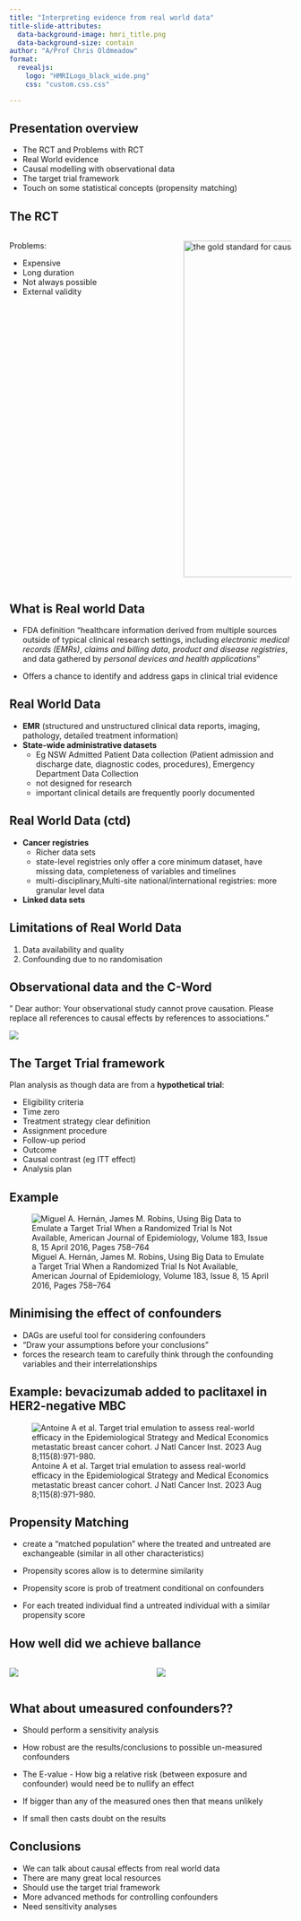 ```yaml
---
title: "Interpreting evidence from real world data"
title-slide-attributes:
  data-background-image: hmri_title.png
  data-background-size: contain
author: "A/Prof Chris Oldmeadow"
format:
  revealjs:
    logo: "HMRILogo_black_wide.png"
    css: "custom.css.css"

---
```


## Presentation overview

-   The RCT and Problems with RCT
-   Real World evidence
-   Causal modelling with observational data
-   The target trial framework
-   Touch on some statistical concepts (propensity matching)

## The RCT

::: columns
::: {.column width="60%"}
Problems:

-   Expensive
-   Long duration
-   Not always possible
-   External validity
:::

::: {.column width="40%"}
<img src="assets/randomisation.png" alt="the gold standard for causal effects" width="500" height="600"/>
:::
:::

## What is Real world Data

-   FDA definition “healthcare information derived from multiple sources outside of typical clinical research settings, including *electronic medical records (EMRs)*, *claims and billing data*, *product and disease registries*, and data gathered by *personal devices and health applications*”

-   Offers a chance to identify and address gaps in clinical trial evidence

## Real World Data

::: {.incremental}
- **EMR** (structured and unstructured clinical data reports, imaging, pathology, detailed treatment information)
-   **State-wide administrative datasets**
    -   Eg NSW Admitted Patient Data collection (Patient admission and discharge date, diagnostic codes, procedures), Emergency Department Data Collection
    -   not designed for research
    -   important clinical details are frequently poorly documented
::: 

## Real World Data (ctd)
::: {.incremental}
-   **Cancer registries**
    -   Richer data sets
    -   state-level registries only offer a core minimum dataset, have missing data, completeness of variables and timelines
    -   multi-disciplinary,Multi-site national/international registries: more granular level data
-   **Linked data sets**
:::

## Limitations of Real World Data {.special-slide}
<div class="center-text">
1.  Data availability and quality
2.  Confounding due to no randomisation
</div>
## Observational data and the C-Word {.special-slide}

" Dear author: Your observational study cannot prove causation. Please replace all references to causal effects by references to associations."

![](assets/c-word.png)

## The Target Trial framework

Plan analysis as though data are from a **hypothetical trial**:

-   Eligibility criteria
-   Time zero
-   Treatment strategy clear definition\
-   Assignment procedure\
-   Follow-up period
-   Outcome
-   Causal contrast (eg ITT effect)
-   Analysis plan

## Example {.special-slide} 


![Miguel A. Hernán, James M. Robins, Using Big Data to Emulate a Target Trial When a Randomized Trial Is Not Available, American Journal of Epidemiology, Volume 183, Issue 8, 15 April 2016, Pages 758–764](assets/target-trial.png)

## Minimising the effect of confounders

-   DAGs are useful tool for considering confounders
-   “Draw your assumptions before your conclusions”
-   forces the research team to carefully think through the confounding variables and their interrelationships

## Example: bevacizumab added to paclitaxel in HER2-negative MBC {.special-slide}

![Antoine A et al. Target trial emulation to assess real-world efficacy in the Epidemiological Strategy and Medical Economics metastatic breast cancer cohort. J Natl Cancer Inst. 2023 Aug 8;115(8):971-980.](assets/DAG.png) 

## Propensity Matching

-   create a “matched population” where the treated and untreated are exchangeable (similar in all other characteristics)

-   Propensity scores allow is to determine similarity

-   Propensity score is prob of treatment conditional on confounders

-   For each treated individual find a untreated individual with a similar propensity score

## How well did we achieve ballance

::: columns
::: {.column width="50%"}
![](assets/ballance_overlap.png)
:::

::: {.column width="50%"}
![](assets/ballance_love_plot.png)
:::
:::

## What about umeasured confounders??

-   Should perform a sensitivity analysis

-   How robust are the results/conclusions to possible un-measured confounders

-   The E-value - How big a relative risk (between exposure and confounder) would need be to nullify an effect

-   If bigger than any of the measured ones then that means unlikely

-   If small then casts doubt on the results

## Conclusions

-   We can talk about causal effects from real world data
-   There are many great local resources
-   Should use the target trial framework
-   More advanced methods for controlling confounders
-   Need sensitivity analyses

##  {background-image="questions.png" background-size="cover"}
